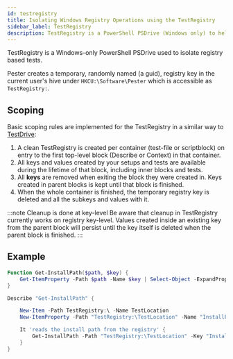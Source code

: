 ```yaml
---
id: testregistry
title: Isolating Windows Registry Operations using the TestRegistry
sidebar_label: TestRegistry
description: TestRegistry is a PowerShell PSDrive (Windows only) to help your store temporary values used in your tests in the Windows Registry that are automatically cleaned up after your tests are finished
---
```


TestRegistry is a Windows-only PowerShell PSDrive used to isolate registry based tests.

Pester creates a temporary, randomly named (a guid), registry key in the current user's hive under `HKCU:\Software\Pester` which is accessible as `TestRegistry:`.

## Scoping

Basic scoping rules are implemented for the TestRegistry in a similar way to [TestDrive](./testdrive):
1. A clean TestRegistry is created per container (test-file or scriptblock) on entry to the first top-level block (Describe or Context) in that container.
2. All keys and values created by your setups and tests are available during the lifetime of that block, including inner blocks and tests.
3. All **keys** are removed when exiting the block they were created in. Keys created in parent blocks is kept until that block is finished.
4. When the whole container is finished, the temporary registry key is deleted and all the subkeys and values with it.

:::note Cleanup is done at key-level
Be aware that cleanup in TestRegistry currently works on registry key-level. Values created inside an existing key from the parent block will persist until the key itself is deleted when the parent block is finished.
:::

## Example

```powershell
Function Get-InstallPath($path, $key) {
    Get-ItemProperty -Path $path -Name $key | Select-Object -ExpandProperty $key
}

Describe "Get-InstallPath" {

    New-Item -Path TestRegistry:\ -Name TestLocation
    New-ItemProperty -Path "TestRegistry:\TestLocation" -Name "InstallPath" -Value "C:\Program Files\MyApplication"

    It 'reads the install path from the registry' {
        Get-InstallPath -Path "TestRegistry:\TestLocation" -Key "InstallPath" | Should -Be "C:\Program Files\MyApplication"
    }
}
```
